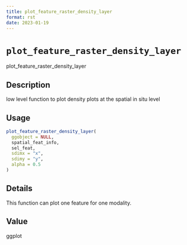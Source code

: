 ```yaml
--- 
title: plot_feature_raster_density_layer 
format: rst 
date: 2023-01-19 
--- 
```

# `plot_feature_raster_density_layer`

plot_feature_raster_density_layer


## Description

low level function to plot density plots at the spatial in situ level


## Usage

```r
plot_feature_raster_density_layer(
  ggobject = NULL,
  spatial_feat_info,
  sel_feat,
  sdimx = "x",
  sdimy = "y",
  alpha = 0.5
)
```


## Details

This function can plot one feature for one modality.


## Value

ggplot


